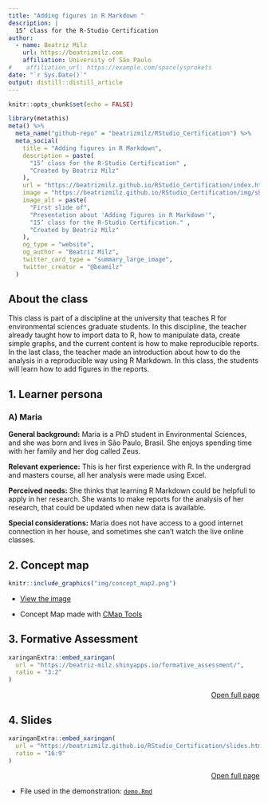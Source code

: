 ```yaml
---
title: "Adding figures in R Markdown "
description: |
  15’ class for the R-Studio Certification
author:
  - name: Beatriz Milz
    url: https://beatrizmilz.com
    affiliation: University of São Paulo
#    affiliation_url: https://example.com/spacelysprokets
date: "`r Sys.Date()`"
output: distill::distill_article
---
```


```r
knitr::opts_chunk$set(echo = FALSE)
```

<!-- inicio font awesome -->
<script src="https://kit.fontawesome.com/1f72d6921a.js" crossorigin="anonymous"></script>
<!-- final font awesome -->

```r
library(metathis)
meta() %>%
  meta_name("github-repo" = "beatrizmilz/RStudio_Certification") %>% 
  meta_social(
    title = "Adding figures in R Markdown",
    description = paste(
      "15’ class for the R-Studio Certification" ,
      "Created by Beatriz Milz"
    ),
    url = "https://beatrizmilz.github.io/RStudio_Certification/index.html",
    image = "https://beatrizmilz.github.io/RStudio_Certification/img/share-card.png",
    image_alt = paste(
      "First slide of",
      "Presentation about 'Adding figures in R Markdown'",
      "15’ class for the R-Studio Certification." ,
      "Created by Beatriz Milz"
    ),
    og_type = "website",
    og_author = "Beatriz Milz",
    twitter_card_type = "summary_large_image",
    twitter_creator = "@beamilz"
  )
```

## About the class

This class is part of a discipline at the university that teaches R for environmental sciences graduate students.
In this discipline, the teacher already taught how to import data to R, how to manipulate data, create simple graphs, and the current content is how to make reproducible reports.  
In the last class, the teacher made an introduction about how to do the analysis in a reproducible way using R Markdown.
In this class, the students will learn how to add figures in the reports.



## 1.  Learner persona 

### A) Maria

__General background:__ Maria is a PhD student in Environmental Sciences, and she was born and lives in São Paulo, Brasil. 
She enjoys spending time with her family and her dog called Zeus.

__Relevant experience:__ This is her first experience with R.
In the undergrad and masters course, all her analysis were made using Excel.


__Perceived needs:__  She thinks that learning R Markdown could be helpfull to apply in her research.
She wants to make reports for the analysis of her research, that could be updated when new data is available. 

__Special considerations:__ Maria does not have access to a good internet connection in her house, and sometimes she can't watch the live online classes.



## 2.  Concept map

```r
knitr::include_graphics("img/concept_map2.png")
```

- [<i class="fas fa-external-link-alt"></i> View the image](img/concept_map2.png) 

- Concept Map made with [<i class="fas fa-external-link-alt"></i> CMap Tools](https://cmap.ihmc.us/) 

## 3.  Formative Assessment 


```r
xaringanExtra::embed_xaringan(
  url = "https://beatriz-milz.shinyapps.io/formative_assessment/",
  ratio = "3:2"
)
```

<p style="text-align:right;">[<i class="fas fa-external-link-alt"></i> Open full page](https://beatriz-milz.shinyapps.io/formative_assessment/)</p>

## 4.  Slides 

```r
xaringanExtra::embed_xaringan(
  url = "https://beatrizmilz.github.io/RStudio_Certification/slides.html",
  ratio = "16:9"
)
```


<p style="text-align:right;">[<i class="fas fa-external-link-alt"></i> Open full page](https://beatrizmilz.github.io/RStudio_Certification/slides.html)</p>

- File used in the demonstration: [<i class="fas fa-external-link-alt"></i> `demo.Rmd`](https://beatrizmilz.github.io/RStudio_Certification/demo.Rmd) 
